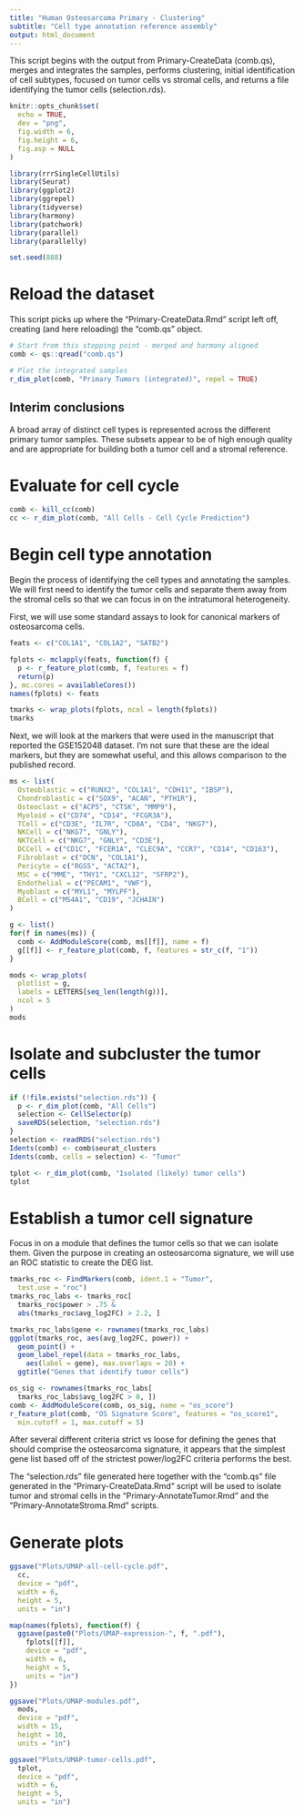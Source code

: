 ```yaml
---
title: "Human Osteosarcoma Primary - Clustering"
subtitle: "Cell type annotation reference assembly"
output: html_document
---
```


This script begins with the output from Primary-CreateData (comb.qs), merges and
integrates the samples, performs clustering, initial identification of cell subtypes,
focused on tumor cells vs stromal cells, and returns a file identifying the tumor
cells (selection.rds).

```r
knitr::opts_chunk$set(
  echo = TRUE,
  dev = "png",
  fig.width = 6,
  fig.height = 6,
  fig.asp = NULL
)

library(rrrSingleCellUtils)
library(Seurat)
library(ggplot2)
library(ggrepel)
library(tidyverse)
library(harmony)
library(patchwork)
library(parallel)
library(parallelly)

set.seed(888)
```

# Reload the dataset

This script picks up where the "Primary-CreateData.Rmd" script left off, creating (and
here reloading) the "comb.qs" object.

```r
# Start from this stopping point - merged and harmony aligned
comb <- qs::qread("comb.qs")

# Plot the integrated samples
r_dim_plot(comb, "Primary Tumors (integrated)", repel = TRUE)
```

## Interim conclusions

A broad array of distinct cell types is represented across the different primary
tumor samples. These subsets appear to be of high enough quality and are appropriate
for building both a tumor cell and a stromal reference.

# Evaluate for cell cycle

```r
comb <- kill_cc(comb)
cc <- r_dim_plot(comb, "All Cells - Cell Cycle Prediction")
```

# Begin cell type annotation

Begin the process of identifying the cell types and annotating the samples. We will first
need to identify the tumor cells and separate them away from the stromal cells so that we
can focus in on the intratumoral heterogeneity.

First, we will use some standard assays to look for canonical markers of osteosarcoma cells.

```r
feats <- c("COL1A1", "COL1A2", "SATB2")

fplots <- mclapply(feats, function(f) {
  p <- r_feature_plot(comb, f, features = f)
  return(p)
}, mc.cores = availableCores())
names(fplots) <- feats

tmarks <- wrap_plots(fplots, ncol = length(fplots))
tmarks
```

Next, we will look at the markers that were used in the manuscript that reported the
GSE152048 dataset. I'm not sure that these are the ideal markers, but they are somewhat
useful, and this allows comparison to the published record.

```r
ms <- list(
  Osteoblastic = c("RUNX2", "COL1A1", "CDH11", "IBSP"),
  Chondroblastic = c("SOX9", "ACAN", "PTH1R"),
  Osteoclast = c("ACP5", "CTSK", "MMP9"),
  Myeloid = c("CD74", "CD14", "FCGR3A"),
  TCell = c("CD3E", "IL7R", "CD8A", "CD4", "NKG7"),
  NKCell = c("NKG7", "GNLY"),
  NKTCell = c("NKG7", "GNLY", "CD3E"),
  DCCell = c("CD1C", "FCER1A", "CLEC9A", "CCR7", "CD14", "CD163"),
  Fibroblast = c("DCN", "COL1A1"),
  Pericyte = c("RGS5", "ACTA2"),
  MSC = c("MME", "THY1", "CXCL12", "SFRP2"),
  Endothelial = c("PECAM1", "VWF"),
  Myoblast = c("MYL1", "MYLPF"),
  BCell = c("MS4A1", "CD19", "JCHAIN")
)

g <- list()
for(f in names(ms)) {
  comb <- AddModuleScore(comb, ms[[f]], name = f)
  g[[f]] <- r_feature_plot(comb, f, features = str_c(f, "1"))
}

mods <- wrap_plots(
  plotlist = g,
  labels = LETTERS[seq_len(length(g))],
  ncol = 5
)
mods
```

# Isolate and subcluster the tumor cells

```r
if (!file.exists("selection.rds")) {
  p <- r_dim_plot(comb, "All Cells")
  selection <- CellSelector(p)
  saveRDS(selection, "selection.rds")
}
selection <- readRDS("selection.rds")
Idents(comb) <- comb$seurat_clusters
Idents(comb, cells = selection) <- "Tumor"

tplot <- r_dim_plot(comb, "Isolated (likely) tumor cells")
tplot
```

# Establish a tumor cell signature

Focus in on a module that defines the tumor cells so that we can isolate them.
Given the purpose in creating an osteosarcoma signature, we will use an ROC
statistic to create the DEG list.

```r
tmarks_roc <- FindMarkers(comb, ident.1 = "Tumor",
  test.use = "roc")
tmarks_roc_labs <- tmarks_roc[
  tmarks_roc$power > .75 &
  abs(tmarks_roc$avg_log2FC) > 2.2, ]

tmarks_roc_labs$gene <- rownames(tmarks_roc_labs)
ggplot(tmarks_roc, aes(avg_log2FC, power)) +
  geom_point() +
  geom_label_repel(data = tmarks_roc_labs,
    aes(label = gene), max.overlaps = 20) +
  ggtitle("Genes that identify tumor cells")

os_sig <- rownames(tmarks_roc_labs[
  tmarks_roc_labs$avg_log2FC > 0, ])
comb <- AddModuleScore(comb, os_sig, name = "os_score")
r_feature_plot(comb, "OS Signature Score", features = "os_score1",
  min.cutoff = 1, max.cutoff = 5)
```

After several different criteria strict vs loose for defining the genes
that should comprise the osteosarcoma signature, it appears that the simplest
gene list based off of the strictest power/log2FC criteria performs the best.

The "selection.rds" file generated here together with the "comb.qs" file generated
in the "Primary-CreateData.Rmd" script will be used to isolate tumor and stromal
cells in the "Primary-AnnotateTumor.Rmd" and the "Primary-AnnotateStroma.Rmd" scripts.

# Generate plots

```r
ggsave("Plots/UMAP-all-cell-cycle.pdf",
  cc,
  device = "pdf",
  width = 6,
  height = 5,
  units = "in")

map(names(fplots), function(f) {
  ggsave(paste0("Plots/UMAP-expression-", f, ".pdf"),
    fplots[[f]],
    device = "pdf",
    width = 6,
    height = 5,
    units = "in")
})

ggsave("Plots/UMAP-modules.pdf",
  mods,
  device = "pdf",
  width = 15,
  height = 10,
  units = "in")

ggsave("Plots/UMAP-tumor-cells.pdf",
  tplot,
  device = "pdf",
  width = 6,
  height = 5,
  units = "in")
```